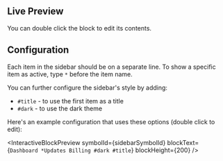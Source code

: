 
## Live Preview

You can double click the block to edit its contents.

<InteractiveBlockPreview symbolId={sidebarSymbolId} />

## Configuration

Each item in the sidebar should be on a separate line. To show a specific item
as active, type `*` before the item name.

You can further configure the sidebar's style by adding:

- `#title` - to use the first item as a title
- `#dark` - to use the dark theme

Here's an example configuration that uses these options (double click to edit):

<InteractiveBlockPreview
  symbolId={sidebarSymbolId}
  blockText={`Dashboard
*Updates
Billing
#dark #title`}
  blockHeight={200}
/>
